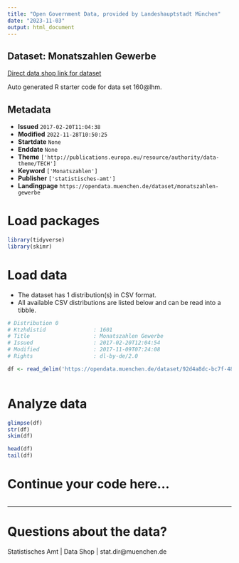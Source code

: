 ```yaml
---
title: "Open Government Data, provided by Landeshauptstadt München"
date: "2023-11-03"
output: html_document
---
```


## Dataset: Monatszahlen Gewerbe

[Direct data shop link for dataset](https://opendata.muenchen.de/dataset/monatszahlen-gewerbe)

Auto generated R starter code for data set 160@lhm.

## Metadata

- **Issued** `2017-02-20T11:04:38`
- **Modified** `2022-11-28T10:50:25`
- **Startdate** `None`
- **Enddate** `None`
- **Theme** `['http://publications.europa.eu/resource/authority/data-theme/TECH']`
- **Keyword** `['Monatszahlen']`
- **Publisher** `['statistisches-amt']`
- **Landingpage** `https://opendata.muenchen.de/dataset/monatszahlen-gewerbe`


# Load packages

```r

library(tidyverse)
library(skimr)

```

# Load data

-   The dataset has 1 distribution(s) in CSV format.
-   All available CSV distributions are listed below and can be read into a tibble.

```r

# Distribution 0
# Ktzhdistid               : 1601
# Title                    : Monatszahlen Gewerbe
# Issued                   : 2017-02-20T12:04:54
# Modified                 : 2017-11-09T07:24:08
# Rights                   : dl-by-de/2.0

df <- read_delim('https://opendata.muenchen.de/dataset/92d4a8dc-bc7f-487c-a624-903033abe355/resource/208435d3-e3a9-46a2-b2ed-69218ee6d7c3/download/monatszahlen1710gewerbe.csv')



```

# Analyze data

```r

glimpse(df)
str(df)
skim(df)

head(df)
tail(df)

```

# Continue your code here...

```r

```

------------------------------------------------------------------------

# Questions about the data?

Statistisches Amt | Data Shop | stat.dir@muenchen.de
